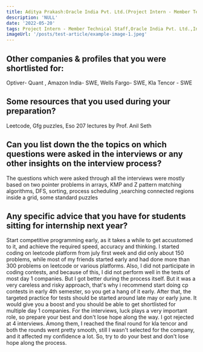 ```yaml
---
title: Aditya Prakash:Oracle India Pvt. Ltd.(Project Intern - Member Technical Staff)
description: 'NULL' 
date: '2022-05-20'
tags: Project Intern - Member Technical Staff,Oracle India Pvt. Ltd.,Internship
imageUrl: '/posts/test-article/example-image-1.jpeg'
---
```


## Other companies & profiles that you were shortlisted for:
Optiver- Quant , Amazon India- SWE, Wells Fargo- SWE, Kla Tencor - SWE

## Some resources that you used during your preparation?
Leetcode, Gfg puzzles, Eso 207 lectures by Prof. Anil Seth

## Can you list down the the topics on which questions were asked in the interviews or any other insights on the interview process?
The questions which were asked through all the interviews were mostly based on two pointer problems in arrays, KMP and Z pattern matching algorithms, DFS, sorting, process scheduling ,searching connected regions inside a grid, some standard puzzles
## Any specific advice that you have for students sitting for internship next year?
Start competitive programming early, as it takes a while to get accustomed to it, and achieve the required speed, accuracy and thinking. I started coding on leetcode platform from july first week and did only about 150 problems, while most of my friends started early and had done more than 300 problems on leetcode or various platforms. Also, I did not participate in coding contests, and because of this, I did not perform well in the tests of most day 1 companies. But I got better during the process itself. But it was a very careless and risky approach, that's why i recommend start doing cp contests in early 4th semester, so you get a hang of it early. After that, the targeted practice for tests should be started around late may or early june. It would give you a boost and you should be able to get shortlisted for multiple day 1 companies. 
For the interviews, luck plays a very important role, so prepare your best and don't lose hope along the way. I got rejected at 4 interviews. Among them, I reached the final round for kla tencor and both the rounds went pretty smooth, still I wasn't selected for the company, and it affected my confidence a lot. So, try to do your best and don't lose hope along the process.

